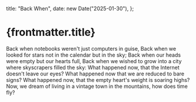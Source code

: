   title: "Back When",
  date: new Date("2025-01-30"),
};

# {frontmatter.title}

Back when notebooks weren't just computers in guise,
Back when we looked for stars not in the calendar but in the sky;
Back when our heads were empty but our hearts full,
Back when we wished to grow into a city where skyscrapers filled the sky:
What happened now, that the Internet doesn't leave our eyes?
What happened now that we are reduced to bare signs?
What happened now, that the empty heart's weight is soaring highs?
Now, we dream of living in a vintage town in the mountains, how does time fly?
